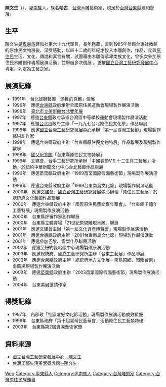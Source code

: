 {{Otheruses|subject'''廣東官員|陳文生}}
'''陳文生'''（{{bd|1943年||||}}），[[卑南族|卑南族]]人，族名'''哈古'''，[[台灣|台灣]]木雕藝術家，現居於[[台灣|台灣]][[台東縣|台東縣]]建和部落。

== 生平 ==
陳文生是[[卑南族|卑南族]]建和社第六十九代頭目，長年務農，直到1985年參觀台東社教館的原住民文物展後，深受感動，以四十二歲的年紀才投入木雕創作，作品，全與[[原住民|原住民]]生活、文化、傳說和寓言有關，試圖藉由木雕傳承卑南族文化，曾多次參加原住民木雕創作現場展演活動，並舉辦多次個展 。更被[[國立台灣工藝研究發展中心|國立台灣工藝研究發展中心]]肯定，列定為工藝之家。

== 展演記錄 == 
*1991年　台北雄獅藝廊「頭目的尊嚴」個展 
*1996年　應邀[[台東縣|台東縣]]政府承辦全國原住民運動會現場製作展演活動 
*1996年　[[臺北市立美術館|臺北市立美術館]][[台北雙年展|台北雙年展]]
*1997年　應邀[[台東縣|台東縣]]政府承辦台灣區中等學校運動會現場製作展演活動 
*1997年　應邀[[台北市|台北市]]政府主辦「一九九七台北原住民文化祭」作品聯展 
*1998年　應邀[[國立台灣工藝研究發展中心|國立台灣工藝研究發展中心]]承辦「第一屆臺灣工藝節」現場製作藝術創作家 
*1998年　應邀台東縣政府主辦「台東縣原住民文物特展」作品聯展及現場製作教學 
*1998年　[[國父紀念館|國父紀念館]]「台東縣原住民文物特展」 
*1999年　文建會、台手工藝研究所承辦「中國春節V.S.十二生肖工藝展」活動，於紐約中華新聞文化中心台北藝廊作品聯展 
*1999年　應邀苗栗縣政府主辦「1999苗栗國際假面藝術節」現場製作展演活動 
*1999年　應邀台東縣政府主辦「1999台東南島文化節」現場製作展演活動 
*2000年　應邀[[文建會|文建會]]、[[國立台灣工藝研究發展中心|國立台灣工藝研究發展中心]]辦理「原住民工藝展」於總統府文化藝廊作品聯展 
*2000年　應邀台東縣政府主辦「國際原住民藝文嘉年華會」、「台東縣千禧年工藝特展」現場製作展演活動 
*2000年　台東縣評審作家創作聯展 
*2000年　台東縣立體育場「21世紀原貌雕現木雕」聯展 
*2001年　應邀文建會主辦「第一屆文化資產博覽會」現場製作展演活動 
*2001年　應邀台東縣政府主辦「2001台東南島文化節」現場製作展演活動 
*2001年　應邀參加巴黎、雪梨作品聯展活動 
*2002年　應邀至紐約曼哈頓中心現場製作展演活動 
*2003年　應邀總統府、國立工藝研究所主辦「台東工藝展」作品聯展 
*2003年　應邀台東縣政府主辦「總統府地方文化展－南島原鄉．閃耀台東」南廣場現場製作展演活動 
*2003年　應邀[[苗栗縣|苗栗縣]]政府主辦「2003苗栗國際假面藝術節」現場製作展演活動 
*2004年　台東美展邀請作家

==得獎記錄== 
*1997年　內部政「社區友好文化節活動」現場製作展演活動成效績優 
*1998年　台東縣政府「第十屆臺灣民藝華會」活動原住民工藝類特優 
*2003年　台東縣第2屆資深藝術家獎 

== 資料來源 ==
* [http://www.ntcri.gov.tw/zh-tw/House/Content.aspx?Para=32&Control=8 國立台灣工藝研究發展中心--陳文生]{{dead link|date=2018年5月 |bot=InternetArchiveBot |fix-attempted=yes }}
* [http://www2.ntcri.gov.tw/tlc/html/workshop-d.asp?id=120 台灣工藝生活美學概念館--陳文生]{{dead link|date=2018年2月 |bot=InternetArchiveBot |fix-attempted=yes }}

{{Authority control}}
{{DEFAULTSORT:Chen陈}}
[[Category:陈姓|Wen]]
[[Category:臺東縣人|Category:臺東縣人]]
[[Category:卑南族人|Category:卑南族人]]
[[Category:台灣雕刻家|Category:台灣雕刻家]]
[[Category:台灣原住民族頭目|Category:台灣原住民族頭目]]